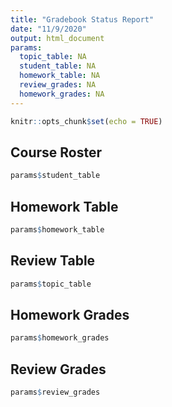 ```yaml
---
title: "Gradebook Status Report"
date: "11/9/2020"
output: html_document
params:
  topic_table: NA
  student_table: NA
  homework_table: NA
  review_grades: NA
  homework_grades: NA
---
```


```r
knitr::opts_chunk$set(echo = TRUE)
```

## Course Roster
```r
params$student_table
```

## Homework Table
```r
params$homework_table
```

## Review Table 
```r
params$topic_table
```

## Homework Grades
```r
params$homework_grades
```

## Review Grades
```r
params$review_grades
```